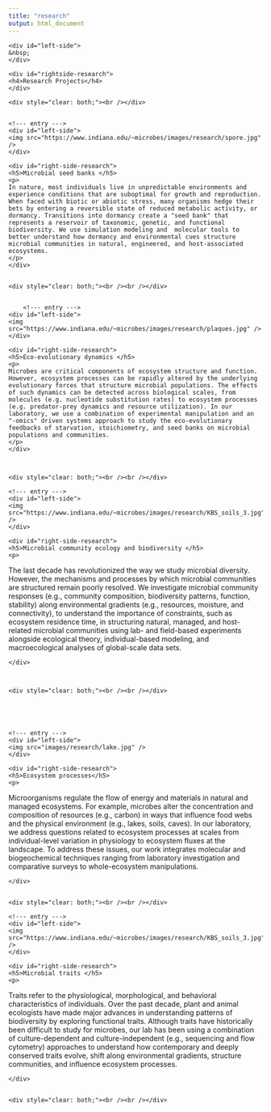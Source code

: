```yaml
---
title: "research"
output: html_document
---
```

<?php require 'top.php' ?>
<link rel="shortcut icon" href="favicon.ico" type="image/x-icon"/>

<div id="page_research">


    <div id="left-side">
    &nbsp;
    </div>

    <div id="rightside-research">
    <h4>Research Projects</h4>
    </div>

	<div style="clear: both;"><br /></div>

    
    <!--- entry --->
    <div id="left-side">
    <img src="https://www.indiana.edu/~microbes/images/research/spore.jpg" />
    </div>
    
    <div id="right-side-research">
    <h5>Microbial seed banks </h5>
    <p>
    In nature, most individuals live in unpredictable environments and experience conditions that are suboptimal for growth and reproduction. When faced with biotic or abiotic stress, many organisms hedge their bets by entering a reversible state of reduced metabolic activity, or dormancy. Transitions into dormancy create a "seed bank" that represents a reservoir of taxonomic, genetic, and functional biodiversity. We use simulation modeling and  molecular tools to better understand how dormancy and environmental cues structure microbial communities in natural, engineered, and host-associated ecosystems.
    </p>
    </div>
    
    
    <div style="clear: both;"><br /><br /></div>
    
    
        <!--- entry --->
    <div id="left-side">
    <img src="https://www.indiana.edu/~microbes/images/research/plaques.jpg" />
    </div>
    
    <div id="right-side-research">
    <h5>Eco-evolutionary dynamics </h5>
    <p>
    Microbes are critical components of ecosystem structure and function. However, ecosystem processes can be rapidly altered by the underlying evolutionary forces that structure microbial populations. The effects of such dynamics can be detected across biological scales, from molecules (e.g. nucleotide substitution rates) to ecosystem processes (e.g. predator-prey dynamics and resource utilization). In our laboratory, we use a combination of experimental manipulation and an "-omics" driven systems approach to study the eco-evolutionary feedbacks of starvation, stoichiometry, and seed banks on microbial populations and communities.
    </p>
    </div>
    
    
    
    <div style="clear: both;"><br /><br /></div>
    
    <!--- entry --->
    <div id="left-side">
    <img src="https://www.indiana.edu/~microbes/images/research/KBS_soils_3.jpg" />
    </div>
    
    <div id="right-side-research">
    <h5>Microbial community ecology and biodiversity </h5>
    <p>
The last  decade has revolutionized the way we study microbial diversity. However,  the mechanisms and processes by which microbial communities are  structured remain poorly resolved. We investigate microbial  community responses (e.g., community composition, biodiversity patterns, function, stability) along environmental gradients (e.g., resources, moisture, and  connectivity), to understand the importance of constraints, such as  ecosystem residence time, in structuring natural, managed, and  host-related microbial communities using lab- and field-based  experiments alongside ecological  theory, individual-based modeling, and macroecological analyses of  global-scale data sets. 
    </p>
    </div>
    
    
    
    <div style="clear: both;"><br /><br /></div>





    <!--- entry --->
    <div id="left-side">
    <img src="images/research/lake.jpg" />
    </div>
    
    <div id="right-side-research">
    <h5>Ecosystem processes</h5>
    <p>
 Microorganisms regulate the flow of energy and materials in natural and managed ecosystems. For example, microbes alter the concentration and composition of resources (e.g., carbon) in ways that influence food webs and the physical environment (e.g., lakes, soils, caves). In our laboratory, we address questions related to ecosystem processes at scales from individual-level variation in physiology to ecosystem fluxes at the landscape. To address these issues, our work integrates molecular and biogeochemical techniques ranging from laboratory investigation and comparative surveys to whole-ecosystem manipulations.  
    </p>
    </div>
    
    
    <div style="clear: both;"><br /><br /></div>

    <!--- entry --->
    <div id="left-side">
    <img src="https://www.indiana.edu/~microbes/images/research/KBS_soils_3.jpg" />
    </div>
    
    <div id="right-side-research">
    <h5>Microbial traits </h5>
    <p>
Traits refer to the physiological, morphological, and behavioral characteristics of individuals. Over the past decade, plant and animal ecologists have made major advances in understanding patterns of biodiversity by exploring functional traits. Although traits have historically been difficult to study for microbes, our lab has been using a combination of culture-dependent and culture-independent (e.g., sequencing and flow cytometry) approaches to understand how contemporary and deeply conserved traits evolve, shift along environmental gradients, structure communities, and influence ecosystem processes.  
    </p>
    </div>


	<div style="clear: both;"><br /><br /></div>
    

</div>


<?php require 'bottom.php' ?>
